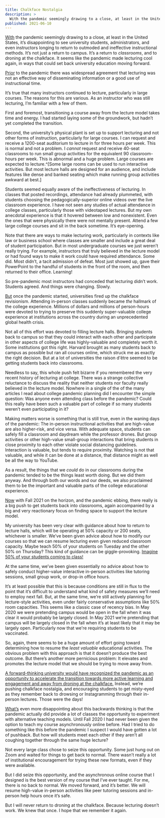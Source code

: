 ```yaml
---
title: Chalkface Nostalgia
description: >
  With the pandemic seemingly drawing to a close, at least in the United States, it’s disappointing to see university students, administrators, and even instructors longing to return to outmoded and ineffective instructional methods. It’s not just a return to campus. It’s a return to classrooms, and to droning at the chalkface.
published: 2021-06-10
---
```


[With](-) the pandemic seemingly drawing to a close, at least in the United States, it’s disappointing to see university students, administrators, and even instructors longing to return to outmoded and ineffective instructional methods.
It’s not just a return to campus.
It’s a return to _classrooms_, and to droning at the chalkface.
It seems like the pandemic made lecturing cool again, in ways that could set back university education moving forward.

[Prior](-) to the pandemic there was widespread agreement that lecturing was not an effective way of disseminating information or a good use of instructional time.

It’s true that many instructors continued to lecture, particularly in large courses.
The reasons for this are various.
As an instructor who was still lecturing, I’m familiar with a few of them.

First and foremost, transitioning a course away from the lecture model takes time and energy.
I had started laying some of the groundwork, but hadn’t yet completed the transition.

Second, the university’s physical plant is set up to support lecturing and not other forms of instruction, particularly for large courses.
I can request and receive a 1200-seat auditorium to lecture in for three hours per week.
This is normal and not a problem.
I _cannot_ request and receive 40-seat classrooms to run small group activities for the equivalent 90 classroom-hours per week.
This is abnormal and a huge problem.
Large courses are expected to lecture.^[Some large rooms can be used to run interactive activities. But most lecture halls are designed for an audience, and include features like dense and banked seating which make running group activities awkward at best.]

Students seemed equally aware of the ineffectiveness of lecturing.
In classes that posted recordings, attendance had already plummeted, with students choosing the pedagogically-superior online videos over the live classroom experience.
I have not seen any studies of actual attendance in college classes, particularly those with videotaped lectures.
But my own anecdotal experience is that it hovered between low and nonexistent.
Even the ones that were physically there were not mentally present.
Attend a few large college courses and sit in the back sometime.
It’s eye-opening.

Note that there are ways to make lecturing work, particularly in contexts like law or business school where classes are smaller and include a great deal of student participation.
But in most undergraduate courses we just weren’t really trying.
For example, instructors that truly believed in the lecture model or had found ways to make it work could have required attendance.
Some did.
Most didn’t, a tacit admission of defeat.
Most just showed up, gave their PowerPoint to the handful of students in the front of the room, and then returned to their office.
Learning!

So pre-pandemic most instructors had conceded that lecturing didn’t work.
Students agreed.
And things were changing.
Slowly.

[But](-) once the pandemic started, universities fired up the chalkface revisionism.
Attending in-person classes suddenly became _the_ hallmark of the college experience.
Millions of dollars and millions of person-hours were devoted to trying to preserve this suddenly super-valuable college experience at institutions across the country during an unprecedented global health crisis.

Not all of this effort was devoted to filling lecture halls.
Bringing students back to campus so that they could interact with each other and participate in other aspects of college life was highly-valuable and completely worth it.
Some institutions got this right.
Harvard brought as many students back to campus as possible but ran all courses online, which struck me as exactly the right decision. 
But at a lot of universities the raison d'être seemed to be getting students back into classrooms.

Needless to say, this whole push felt bizarre if you remembered the very recent history of lecturing at college.
There was a strange collective reluctance to discuss the reality that neither students nor faculty really believed in the lecture model. 
Nowhere in a single of the of the many articles I read about college pandemic planning did I encounter the simple question: Was anyone even attending class before the pandemic?
Could this really have been such a valuable part of college if so many students weren’t even participating in it?

Making matters worse is something that is still true, even in the waning days of the pandemic: The in-person instructional activities that are high-value are also higher-risk, and vice versa.
With adequate space, students can safely fill a classroom and daydream while the professor drones.
But group activities or other high-value small-group interactions that bring students in close proximity to each other violate social distancing guidelines.
Interaction is valuable, but tends to require proximity.
Watching is not that valuable, and while it can be done at a distance, that distance might as well be all the way to YouTube.

As a result, the things that we _could_ do in our classrooms during the pandemic tended to be the things least worth doing.
But we did them anyway.
And through both our words and our deeds, we also proclaimed them to be the important and valuable parts of the college educational experience.

[Now](-) with Fall 2021 on the horizon, and the pandemic ebbing, there really is a big push to get students back into classrooms, again accompanied by a big and very reactionary focus on finding space to support the lecture model.

My university has been very clear with guidance about how to return to lecture halls, which will be operating at 50% capacity or 200 seats, whichever is smaller.
We’ve been given advice about how to modify our courses so that we can resume lecturing even given reduced classroom capacity.
Maybe teach 50% of your students on Tuesday and the other 50% on Thursday?
This kind of guidance can be giggle-provoking.
[Imagine 50% of your students coming to class!](+)

At the same time, we’ve been given essentially no advice about how to safely conduct higher-value interactive in-person activities like tutoring sessions, small group work, or drop-in office hours.

It’s at least possible that this is because conditions are still in flux to the point that it’s difficult to understand what kind of safety measures we’ll need to employ next fall.
But, at the same time, we’re still actively planning for lecture-style activities, even under fairly conservative assumptions like 50% room capacities.
This seems like a classic case of recency bias.
In May 2020 we were pretending campus would be open in the fall when it was clear it would probably be largely closed.
In May 2021 we’re pretending that campus will be largely closed in the fall when it’s at least likely that it may be largely open.
Particularly now that we're requiring students to be vaccinated.

So, again, there seems to be a huge amount of effort going toward determining how to resume the _least valuable_ educational activities.
The obvious problem with this approach is that it doesn’t produce the best outcome. But there’s another more pernicious problem: It elevates and promotes the lecture model that we should be trying to move away from.

[A forward-thinking university would have recognized the pandemic as an opportunity to accelerate the transition towards more active learning and engagement and away from droning at the chalkface.](+)
Instead, we’re pushing chalkface nostalgia, and encouraging students to get misty-eyed as they remember back to drowsing or Instagramming through their in-person lectures.
Those were the days!

[What’s](-) even more disappointing about this backwards thinking is that the pandemic actually did provide a lot of classes the opportunity to experiment with alternative teaching models.
Until Fall 2020 I had never been given the option to teach my course asynchronously online before.
Had I tried to do something like this before the pandemic I suspect I would have gotten a lot of pushback.
But how will students meet each other if they aren’t all coughing together through the same huge lecture?

Not every large class chose to seize this opportunity.
Some just hung out on Zoom and waited for things to get back to normal.
There wasn’t really a lot of institutional encouragement for trying these new formats, even if they were available.

But I did seize this opportunity, and the asynchronous online course that I designed is the best version of my course that I’ve ever taught.
For me, there is no back to normal.
We moved forward, and it’s better.
We will resume high-value in-person activities like peer tutoring sessions and in-person help hours once it’s safe.

But I will never return to droning at the chalkface.
Because lecturing doesn’t work.
We knew that once.
I hope that we remember it again.

